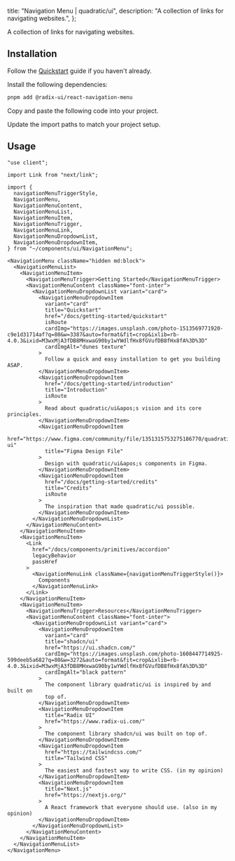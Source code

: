 
  title: "Navigation Menu | quadratic/ui",
  description: "A collection of links for navigating websites.",
};

<Title>Navigation Menu</Title>
<Description>A collection of links for navigating websites.</Description>
<ComponentPreview id="navigationMenu" />

## Installation
<Steps>

<StepTitle>Follow the [Quickstart](/docs/getting-started/guides/quickstart) guide if you haven't already.</StepTitle>

<StepTitle>Install the following dependencies:</StepTitle>
<StepContent>
```bash
pnpm add @radix-ui/react-navigation-menu
```
</StepContent>

<StepTitle>Copy and paste the following code into your project.</StepTitle>
<StepContent>
<FileSource id="navigationMenu" />
</StepContent>

<StepTitle>Update the import paths to match your project setup.</StepTitle>

</Steps>

## Usage
```tsx
"use client";

import Link from "next/link";

import {
  navigationMenuTriggerStyle,
  NavigationMenu,
  NavigationMenuContent,
  NavigationMenuList,
  NavigationMenuItem,
  NavigationMenuTrigger,
  NavigationMenuLink,
  NavigationMenuDropdownList,
  NavigationMenuDropdownItem,
} from "~/components/ui/NavigationMenu";
```
```tsx
<NavigationMenu className="hidden md:block">
  <NavigationMenuList>
    <NavigationMenuItem>
      <NavigationMenuTrigger>Getting Started</NavigationMenuTrigger>
      <NavigationMenuContent className="font-inter">
        <NavigationMenuDropdownList variant="card">
          <NavigationMenuDropdownItem
            variant="card"
            title="Quickstart"
            href="/docs/getting-started/quickstart"
            isRoute
            cardImg="https://images.unsplash.com/photo-1513569771920-c9e1d31714af?q=80&w=3387&auto=format&fit=crop&ixlib=rb-4.0.3&ixid=M3wxMjA3fDB8MHxwaG90by1wYWdlfHx8fGVufDB8fHx8fA%3D%3D"
            cardImgAlt="dunes texture"
          >
            Follow a quick and easy installation to get you building ASAP.
          </NavigationMenuDropdownItem>
          <NavigationMenuDropdownItem
            href="/docs/getting-started/introduction"
            title="Introduction"
            isRoute
          >
            Read about quadratic/ui&apos;s vision and its core principles.
          </NavigationMenuDropdownItem>
          <NavigationMenuDropdownItem
            href="https://www.figma.com/community/file/1351315753275186770/quadratic-ui"
            title="Figma Design File"
          >
            Design with quadratic/ui&apos;s components in Figma.
          </NavigationMenuDropdownItem>
          <NavigationMenuDropdownItem
            href="/docs/getting-started/credits"
            title="Credits"
            isRoute
          >
            The inspiration that made quadratic/ui possible.
          </NavigationMenuDropdownItem>
        </NavigationMenuDropdownList>
      </NavigationMenuContent>
    </NavigationMenuItem>
    <NavigationMenuItem>
      <Link
        href="/docs/components/primitives/accordion"
        legacyBehavior
        passHref
      >
        <NavigationMenuLink className={navigationMenuTriggerStyle()}>
          Components
        </NavigationMenuLink>
      </Link>
    </NavigationMenuItem>
    <NavigationMenuItem>
      <NavigationMenuTrigger>Resources</NavigationMenuTrigger>
      <NavigationMenuContent className="font-inter">
        <NavigationMenuDropdownList variant="card">
          <NavigationMenuDropdownItem
            variant="card"
            title="shadcn/ui"
            href="https://ui.shadcn.com/"
            cardImg="https://images.unsplash.com/photo-1608447714925-599deeb5a682?q=80&w=3272&auto=format&fit=crop&ixlib=rb-4.0.3&ixid=M3wxMjA3fDB8MHxwaG90by1wYWdlfHx8fGVufDB8fHx8fA%3D%3D"
            cardImgAlt="black pattern"
          >
            The component library quadratic/ui is inspired by and built on
            top of.
          </NavigationMenuDropdownItem>
          <NavigationMenuDropdownItem
            title="Radix UI"
            href="https://www.radix-ui.com/"
          >
            The component library shadcn/ui was built on top of.
          </NavigationMenuDropdownItem>
          <NavigationMenuDropdownItem
            href="https://tailwindcss.com/"
            title="Tailwind CSS"
          >
            The easiest and fastest way to write CSS. (in my opinion)
          </NavigationMenuDropdownItem>
          <NavigationMenuDropdownItem
            title="Next.js"
            href="https://nextjs.org/"
          >
            A React framework that everyone should use. (also in my opinion)
          </NavigationMenuDropdownItem>
        </NavigationMenuDropdownList>
      </NavigationMenuContent>
    </NavigationMenuItem>
  </NavigationMenuList>
</NavigationMenu>
```

<Footer previousLabel="Menubar" previousHref="/docs/components/primitives/menubar" nextLabel="Pagination" nextHref="/docs/components/primitives/pagination" />

